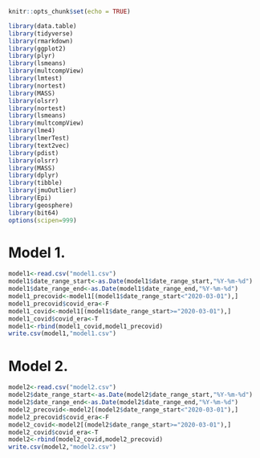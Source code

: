 ```{r setup, include=FALSE}
knitr::opts_chunk$set(echo = TRUE)
```


```{r,warning=FALSE,message=FALSE, include=FALSE}
library(data.table)
library(tidyverse)
library(rmarkdown)
library(ggplot2)
library(plyr)
library(lsmeans)
library(multcompView)
library(lmtest)
library(nortest)
library(MASS)
library(olsrr)
library(nortest)
library(lsmeans)
library(multcompView)
library(lme4)
library(lmerTest)
library(text2vec)
library(pdist)
library(olsrr)
library(MASS)
library(dplyr)
library(tibble)
library(jmuOutlier)
library(Epi)
library(geosphere)
library(bit64)
options(scipen=999)
```


# Model 1. 
```{r}
model1<-read.csv("model1.csv")
model1$date_range_start<-as.Date(model1$date_range_start,"%Y-%m-%d")
model1$date_range_end<-as.Date(model1$date_range_end,"%Y-%m-%d")
model1_precovid<-model1[(model1$date_range_start<"2020-03-01"),]
model1_precovid$covid_era<-F
model1_covid<-model1[(model1$date_range_start>="2020-03-01"),]
model1_covid$covid_era<-T
model1<-rbind(model1_covid,model1_precovid)
write.csv(model1,"model1.csv")
```


# Model 2. 
```{r}
model2<-read.csv("model2.csv")
model2$date_range_start<-as.Date(model2$date_range_start,"%Y-%m-%d")
model2$date_range_end<-as.Date(model2$date_range_end,"%Y-%m-%d")
model2_precovid<-model2[(model2$date_range_start<"2020-03-01"),]
model2_precovid$covid_era<-F
model2_covid<-model2[(model2$date_range_start>="2020-03-01"),]
model2_covid$covid_era<-T
model2<-rbind(model2_covid,model2_precovid)
write.csv(model2,"model2.csv")
```


